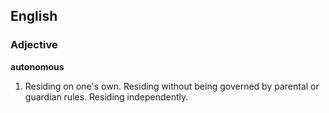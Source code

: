 ==English==

===Adjective===
'''autonomous'''

#Residing on one's own.  Residing without being governed by parental or guardian rules.  Residing independently.